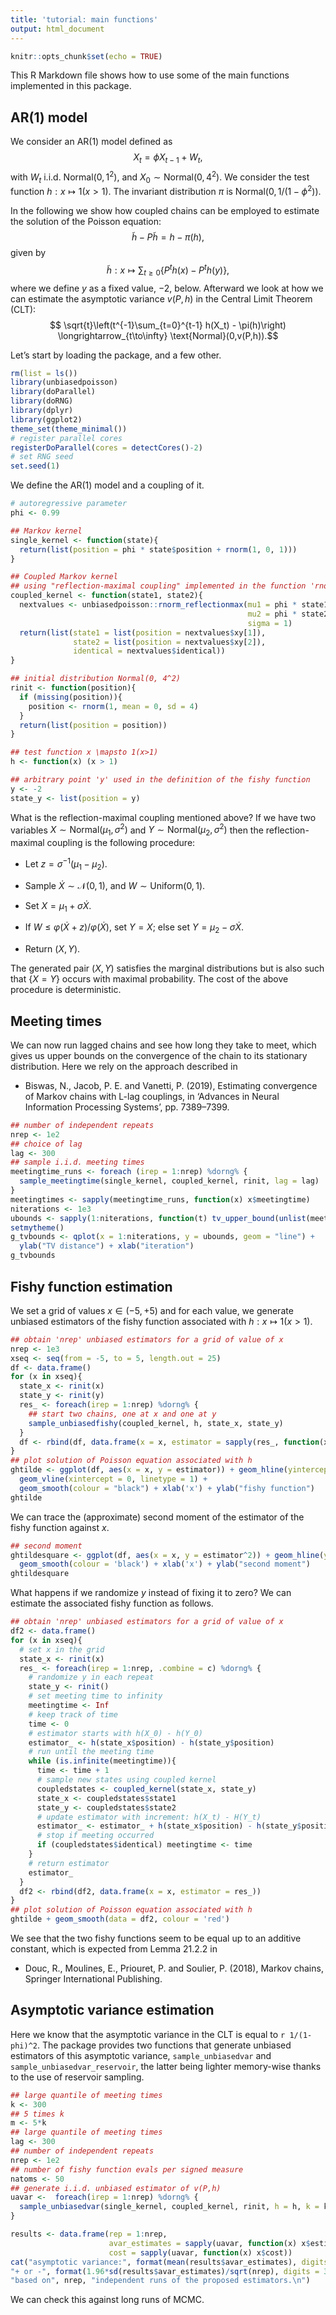 ```yaml
---
title: 'tutorial: main functions'
output: html_document
---
```


```r
knitr::opts_chunk$set(echo = TRUE)
```

This R Markdown file shows how to use some of the main functions implemented
in this package.

## AR(1) model

We consider an AR(1) model defined as
$$ X_t = \phi X_{t-1} + W_t,$$
with $W_t$ i.i.d. $\text{Normal}(0,1^2)$, and $X_{0}\sim \text{Normal}(0,4^2)$. We consider the test function $h:x\mapsto 1(x>1)$. The invariant distribution $\pi$ is $\text{Normal}(0,1/(1-\phi^2))$.


In the following we show how coupled chains can be employed to estimate the solution of the Poisson equation:
$$ \tilde{h} - P\tilde{h} = h - \pi(h),$$
given by 
$$ \tilde{h}:x \mapsto \sum_{t\geq 0} \{P^t h(x) - P^t h(y)\},$$
where we define $y$ as a fixed value, $-2$, below.
Afterward we look at how we can estimate the asymptotic variance $v(P,h)$ in the Central Limit Theorem (CLT):
$$ \sqrt{t}\left(t^{-1}\sum_{t=0}^{t-1} h(X_t) - \pi(h)\right) \longrightarrow_{t\to\infty} \text{Normal}(0,v(P,h)).$$

Let's start by loading the package, and a few other.

```r
rm(list = ls())
library(unbiasedpoisson)
library(doParallel)
library(doRNG)
library(dplyr)
library(ggplot2)
theme_set(theme_minimal())
# register parallel cores
registerDoParallel(cores = detectCores()-2)
# set RNG seed
set.seed(1)
```

We define the AR(1) model and a coupling of it.

```r
# autoregressive parameter
phi <- 0.99

## Markov kernel
single_kernel <- function(state){
  return(list(position = phi * state$position + rnorm(1, 0, 1)))
}

## Coupled Markov kernel
## using "reflection-maximal coupling" implemented in the function 'rnorm_reflectionmax'
coupled_kernel <- function(state1, state2){
  nextvalues <- unbiasedpoisson::rnorm_reflectionmax(mu1 = phi * state1$position, 
                                                     mu2 = phi * state2$position, 
                                                     sigma = 1)
  return(list(state1 = list(position = nextvalues$xy[1]), 
              state2 = list(position = nextvalues$xy[2]), 
              identical = nextvalues$identical))
}

## initial distribution Normal(0, 4^2)
rinit <- function(position){
  if (missing(position)){
    position <- rnorm(1, mean = 0, sd = 4)
  }
  return(list(position = position))
}

## test function x \mapsto 1(x>1)
h <- function(x) (x > 1)

## arbitrary point 'y' used in the definition of the fishy function
y <- -2
state_y <- list(position = y)
```

What is the reflection-maximal coupling mentioned above?
If we have two variables
$X\sim \text{Normal}(\mu_1,\sigma^2)$ and
$Y\sim \text{Normal}(\mu_2,\sigma^2)$ then the reflection-maximal coupling is the following procedure:

- Let $z=\sigma^{-1}(\mu_{1}-\mu_{2})$.

- Sample $\dot{X}\sim\mathcal{N}(0,1)$, and $W\sim\text{Uniform}(0,1)$.

- Set $X = \mu_1 + \sigma \dot{X}$.

- If $W\leq \varphi(\dot{X}+z)/\varphi(\dot{X})$, set $Y=X$;
      else set $Y=\mu_2-\sigma \dot{X}$.

- Return $(X,Y)$.

The generated pair $(X,Y)$ satisfies the marginal distributions
but is also such that $\{X=Y\}$ occurs with maximal probability. The cost
of the above procedure is deterministic.


## Meeting times

We can now run lagged chains and see how long they take to meet,
which gives us upper bounds on the convergence of the chain to its stationary distribution.
Here we rely on the approach described in

- Biswas, N., Jacob, P. E. and Vanetti, P. (2019), Estimating convergence of Markov chains with L-lag couplings, in ‘Advances in Neural Information Processing Systems’, pp. 7389–7399.

```r
## number of independent repeats
nrep <- 1e2
## choice of lag
lag <- 300
## sample i.i.d. meeting times
meetingtime_runs <- foreach (irep = 1:nrep) %dorng% {
  sample_meetingtime(single_kernel, coupled_kernel, rinit, lag = lag)
}
meetingtimes <- sapply(meetingtime_runs, function(x) x$meetingtime)
niterations <- 1e3
ubounds <- sapply(1:niterations, function(t) tv_upper_bound(unlist(meetingtimes), lag, t))
setmytheme()
g_tvbounds <- qplot(x = 1:niterations, y = ubounds, geom = "line") + 
  ylab("TV distance") + xlab("iteration")
g_tvbounds
```

## Fishy function estimation

We set a grid of values $x \in (-5,+5)$
and for each value, we generate unbiased estimators of the fishy function associated
with $h:x\mapsto 1(x>1)$.

```r
## obtain 'nrep' unbiased estimators for a grid of value of x
nrep <- 1e3
xseq <- seq(from = -5, to = 5, length.out = 25)
df <- data.frame()
for (x in xseq){
  state_x <- rinit(x)
  state_y <- rinit(y)
  res_ <- foreach(irep = 1:nrep) %dorng% {
    ## start two chains, one at x and one at y
    sample_unbiasedfishy(coupled_kernel, h, state_x, state_y)
  }
  df <- rbind(df, data.frame(x = x, estimator = sapply(res_, function(x) x$estimator)))
}
## plot solution of Poisson equation associated with h
ghtilde <- ggplot(df, aes(x = x, y = estimator)) + geom_hline(yintercept = 0, linetype = 1, alpha = 0.2) +
  geom_vline(xintercept = 0, linetype = 1) + 
  geom_smooth(colour = "black") + xlab('x') + ylab("fishy function")
ghtilde
```

We can trace the (approximate) second moment of the estimator of the fishy function against $x$.

```r
## second moment
ghtildesquare <- ggplot(df, aes(x = x, y = estimator^2)) + geom_hline(yintercept = c(0), linetype = 1, alpha = 0.2) +
  geom_smooth(colour = 'black') + xlab('x') + ylab("second moment")
ghtildesquare
```

What happens if we randomize $y$ instead of fixing it to zero?
We can estimate the associated fishy function as follows.

```r
## obtain 'nrep' unbiased estimators for a grid of value of x
df2 <- data.frame()
for (x in xseq){
  # set x in the grid
  state_x <- rinit(x)
  res_ <- foreach(irep = 1:nrep, .combine = c) %dorng% {
    # randomize y in each repeat
    state_y <- rinit()
    # set meeting time to infinity
    meetingtime <- Inf
    # keep track of time
    time <- 0
    # estimator starts with h(X_0) - h(Y_0)
    estimator_ <- h(state_x$position) - h(state_y$position)
    # run until the meeting time
    while (is.infinite(meetingtime)){
      time <- time + 1
      # sample new states using coupled kernel
      coupledstates <- coupled_kernel(state_x, state_y)
      state_x <- coupledstates$state1
      state_y <- coupledstates$state2
      # update estimator with increment: h(X_t) - H(Y_t)
      estimator_ <- estimator_ + h(state_x$position) - h(state_y$position)
      # stop if meeting occurred
      if (coupledstates$identical) meetingtime <- time
    }
    # return estimator
    estimator_
  }
  df2 <- rbind(df2, data.frame(x = x, estimator = res_))
}
## plot solution of Poisson equation associated with h
ghtilde + geom_smooth(data = df2, colour = 'red')
```

We see that the two fishy functions seem to be equal up to
an additive constant, which is expected from Lemma 21.2.2
in 

- Douc, R., Moulines, E., Priouret, P. and Soulier, P. (2018), Markov chains, Springer International Publishing.

## Asymptotic variance estimation

Here we know that the asymptotic variance in the CLT 
is equal to `r 1/(1-phi)^2`. The package provides two functions
that generate unbiased estimators of this asymptotic variance,
`sample_unbiasedvar` and `sample_unbiasedvar_reservoir`, the latter
being lighter memory-wise thanks to the use of reservoir sampling.

```r
## large quantile of meeting times
k <- 300
## 5 times k
m <- 5*k
## large quantile of meeting times
lag <- 300
## number of independent repeats
nrep <- 1e2
## number of fishy function evals per signed measure
natoms <- 50
## generate i.i.d. unbiased estimator of v(P,h)
uavar <-  foreach(irep = 1:nrep) %dorng% {
  sample_unbiasedvar(single_kernel, coupled_kernel, rinit, h = h, k = k, m = m, lag = lag, x_0 = y, natoms = natoms)
}

results <- data.frame(rep = 1:nrep,
                      avar_estimates = sapply(uavar, function(x) x$estimator),
                      cost = sapply(uavar, function(x) x$cost))
cat("asymptotic variance:", format(mean(results$avar_estimates), digits = 3),"\n",
"+ or -", format(1.96*sd(results$avar_estimates)/sqrt(nrep), digits = 3)," with 95% probability,\n",
"based on", nrep, "independent runs of the proposed estimators.\n")
```

We can check this against long runs of MCMC.

